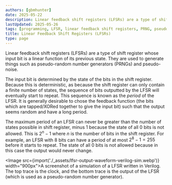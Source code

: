 ```yaml
---
authors: [gbmhunter]
date: 2025-05-22
description: Linear feedback shift registers (LFSRs) are a type of shift register whose input bit is a linear function of its previous state. They are used to generate things such as pseudo-random number generators (PRNGs) and pseudo-noise.
lastUpdated: 2025-05-26
tags: [programming, LFSR, linear feedback shift registers, PRNG, pseudo-random number generators, pseudo-noise]
title: Linear Feedback Shift Registers (LFSRs)
type: page
---
```


<WarningIsNotes />

Linear feedback shift registers (LFSRs) are a type of shift register whose input bit is a linear function of its previous state. They are used to generate things such as pseudo-random number generators (PRNGs) and pseudo-noise.

The input bit is determined by the state of the bits in the shift register. Because this is deterministic, as because the shift register can only contain a finite number of states, the sequence of bits outputted by the LFSR will eventually start to repeat. This sequence is known as the _period_ of the LFSR. It is generally desirable to chose the feedback function (the bits which are tapped/XORed together to give the input bit) such that the output seems random and have a long period.

The maximum period of an LFSR can never be greater than the number of states possible in shift register, minus 1 because the state of all $0$ bits is not allowed. This is $2^n - 1$ where $n$ is the number of bits in the shift register. For example, an LFSR with 8 bits can have a period of at most $2^8 - 1 = 255$ before it starts to repeat. The state of all $0$ bits is not allowed because in this case the output would never change.

<Image src={import('./_assets/lfsr-output-waveform-verilog-sim.webp')} width="900px">A screenshot of a simulation of a LFSR written in Verilog. The top trace is the clock, and the bottom trace is the output of the LFSR (which is used as a pseudo-random number generator).</Image>
